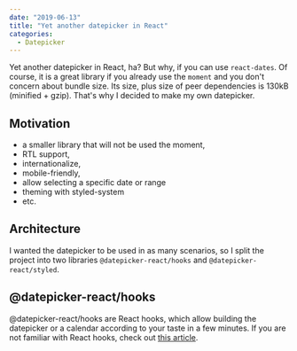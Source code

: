 ```yaml
---
date: "2019-06-13"
title: "Yet another datepicker in React"
categories:
  - Datepicker
---
```


Yet another datepicker in React, ha? But why, if you can use `react-dates`. Of course, it is a great library if you already use the `moment` and you don't concern about bundle size. Its size, plus size of peer dependencies is 130kB (minified + gzip). That's why I decided to make my own datepicker.

## Motivation
 - a smaller library that will not be used the moment,
 - RTL support,
 - internationalize,
 - mobile-friendly,
 - allow selecting a specific date or range
 - theming with styled-system
 - etc.

## Architecture

I wanted the datepicker to be used in as many scenarios, so I split the project into two libraries `@datepicker-react/hooks` and `@datepicker-react/styled`.

## @datepicker-react/hooks

@datepicker-react/hooks are React hooks, which allow building the datepicker or a calendar according to your taste in a few minutes. If you are not familiar with React hooks, check out [this article](https://reactjs.org/docs/hooks-intro.html).
